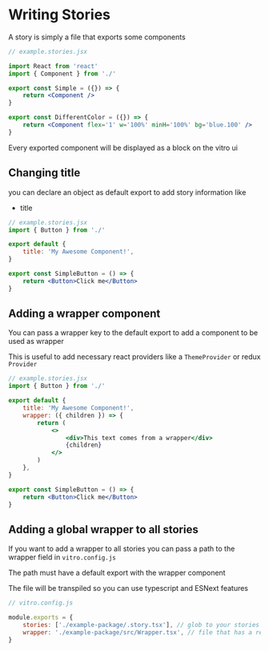# Writing Stories

A story is simply a file that exports some components

```jsx
// example.stories.jsx

import React from 'react'
import { Component } from './'

export const Simple = ({}) => {
    return <Component />
}

export const DifferentColor = ({}) => {
    return <Component flex='1' w='100%' minH='100%' bg='blue.100' />
}
```

Every exported component will be displayed as a block on the vitro ui

## Changing title

you can declare an object as default export to add story information like

-   title

```jsx
// example.stories.jsx
import { Button } from './'

export default {
    title: 'My Awesome Component!',
}

export const SimpleButton = () => {
    return <Button>Click me</Button>
}
```

## Adding a wrapper component

You can pass a wrapper key to the default export to add a component to be used as wrapper

This is useful to add necessary react providers like a `ThemeProvider` or redux `Provider`

```jsx
// example.stories.jsx
import { Button } from './'

export default {
    title: 'My Awesome Component!',
    wrapper: ({ children }) => {
        return (
            <>
                <div>This text comes from a wrapper</div>
                {children}
            </>
        )
    },
}

export const SimpleButton = () => {
    return <Button>Click me</Button>
}
```

## Adding a global wrapper to all stories

If you want to add a wrapper to all stories you can pass a path to the wrapper field in `vitro.config.js`

The path must have a default export with the wrapper component

The file will be transpiled so you can use typescript and ESNext features

```js
// vitro.config.js

module.exports = {
    stories: ['./example-package/.story.tsx'], // glob to your stories
    wrapper: './example-package/src/Wrapper.tsx', // file that has a react component as default export
}
```
